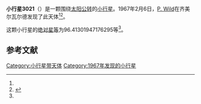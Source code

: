 {{Infobox planet
| bgcolour = #FFFFC0
| name = 3021 Lucubratio
| symbol = 
| image = 
| caption = 
| discovery = yes
| discovery_ref = 
| discoverer = [[P._Wild|P. Wild]]
| discovery_site = [[齐美尔瓦尔德|齐美尔瓦尔德]] 
| discovered = 1967年2月6日
| designations = yes
| mp_name = 
| named_after = 
| alt_names = 1967 CB/ 1973 FM2 / 1973 GG1 / 1976 SO6 / 1982 SF1 / 1984 CS / 1984 EH
| mp_category = [[主带小行星|主带小行星]]
| orbit_ref = <ref name="a">[http://ssd.jpl.nasa.gov/sbdb.cgi?sstr=3021 3021 Lucubratio] {{Wayback|url=http://ssd.jpl.nasa.gov/sbdb.cgi?sstr=3021 |date=20200918012646 }}，小行星數據庫瀏覽器（JPL Small-Body Database Browser）－[[美国国家航空航天局|美国国家航空航天局]]喷气推进实验室</ref>
| epoch = 2456400.5 (2013年4月18日更新)
| aphelion = {{convert|3.981470657186799|AU|km|3|abbr=on|lk=out}}
| perihelion = {{convert|2.405806325235889|AU|km|3|abbr=on}}
| semimajor = {{convert|3.193638491211344|AU|km|3|abbr=on}}
| eccentricity = 0.246687961
| period = 2084.620757 [[日|日]]<br />5.71[[儒略年|儒略年]]
| avg_speed = 
| inclination = 16.53756243936291
| asc_node = 352.976342511639
| mean_anomaly = 
| arg_peri = 96.41301947176295
| satellites = 
| physical_characteristics = yes
| dimensions = 
| mass = 
| density = 
| surface_grav = 
| escape_velocity = 
| sidereal_day = 
| axial_tilt = 
| pole_ecliptic_lat = 
| pole_ecliptic_lon = 
| albedo = 
| temperatures= 
| temp_name1 = 
| mean_temp_1 = 
| max_temp_1 = 
| temp_name2 = 
| max_temp_2 = 
| spectral_type = 
| abs_magnitude = 96.41301947176295
}}

'''小行星3021'''（{{lang-en|3021 Lucubratio}}）是一颗围绕[[太阳|太阳]][[公转|公转]]的[[小行星|小行星]]。1967年2月6日，[[P._Wild|P. Wild]]在齐美尔瓦尔德发现了此天体<ref name="a" /><ref>{{cite news|title=小行星列表|url=http://cfa-www.harvard.edu/iau/lists/NumberedMPs.txt|accessdate=2013-07-08|newspaper=哈佛大学|archive-date=2008-05-17|archive-url=https://web.archive.org/web/20080517010638/http://cfa-www.harvard.edu/iau/lists/NumberedMPs.txt|dead-url=no}}</ref>。

这颗小行星的[[绝对星等|绝对星等]]为96.41301947176295等<ref name="a" />。

==参考文献==
{{reflist}}
{{Minor Planet Number|[[小行星3020|小行星3020]]|[[小行星3022|小行星3022]]}}

{{小天体}}

[[Category:小行星带天体|Category:小行星带天体]]
[[Category:1967年发现的小行星|Category:1967年发现的小行星]]

{{asteroid-stub}}